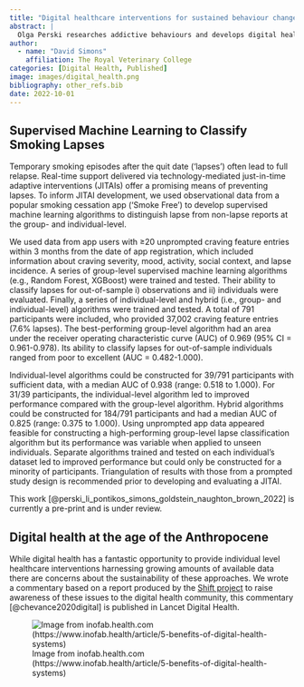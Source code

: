 ```yaml
---
title: "Digital healthcare interventions for sustained behaviour change."
abstract: |
  Olga Perski researches addictive behaviours and develops digital health interventions to support individuals who want to quit smoking or cut down excessive drinking. She focusses on individual level variability to better design interventions that often show efficacy at group level but may not be sustained at the individual level. I have previously assisted her with some data science components of this work.
author: 
  - name: "David Simons"
    affiliation: The Royal Veterinary College
categories: [Digital Health, Published]
image: images/digital_health.png
bibliography: other_refs.bib
date: 2022-10-01
---
```


## Supervised Machine Learning to Classify Smoking Lapses

Temporary smoking episodes after the quit date (‘lapses’) often lead to full relapse. Real-time support delivered via technology-mediated just-in-time adaptive interventions (JITAIs) offer a promising means of preventing lapses. To inform JITAI development, we used observational data from a popular smoking cessation app (‘Smoke Free’) to develop supervised machine learning algorithms to distinguish lapse from non-lapse reports at the group- and individual-level.

We used data from app users with ≥20 unprompted craving feature entries within 3 months from the date of app registration, which included information about craving severity, mood, activity, social context, and lapse incidence. A series of group-level supervised machine learning algorithms (e.g., Random Forest, XGBoost) were trained and tested. Their ability to classify lapses for out-of-sample i) observations and ii) individuals were evaluated. Finally, a series of individual-level and hybrid (i.e., group- and individual-level) algorithms were trained and tested. A total of 791 participants were included, who provided 37,002 craving feature entries (7.6% lapses). The best-performing group-level algorithm had an area under the receiver operating characteristic curve (AUC) of 0.969 (95% CI = 0.961-0.978). Its ability to classify lapses for out-of-sample individuals ranged from poor to excellent (AUC = 0.482-1.000). 

Individual-level algorithms could be constructed for 39/791 participants with sufficient data, with a median AUC of 0.938 (range: 0.518 to 1.000). For 31/39 participants, the individual-level algorithm led to improved performance compared with the group-level algorithm. Hybrid algorithms could be constructed for 184/791 participants and had a median AUC of 0.825 (range: 0.375 to 1.000). Using unprompted app data appeared feasible for constructing a high-performing group-level lapse classification algorithm but its performance was variable when applied to unseen individuals. Separate algorithms trained and tested on each individual’s dataset led to improved performance but could only be constructed for a minority of participants. Triangulation of results with those from a prompted study design is recommended prior to developing and evaluating a JITAI.

This work [@perski_li_pontikos_simons_goldstein_naughton_brown_2022] is currently a pre-print and is under review.

## Digital health at the age of the Anthropocene

While digital health has a fantastic opportunity to provide individual level healthcare interventions harnessing growing amounts of available data there are concerns about the sustainability of these approaches. We wrote a commentary based on a report produced by the [Shift project](https://theshiftproject.org/wp-content/uploads/2019/03/Lean-ICT-Report_The-Shift-Project_2019.pdf) to raise awareness of these issues to the digital health community, this commentary [@chevance2020digital] is published in Lancet Digital Health.

![Image from inofab.health.com (https://www.inofab.health/article/5-benefits-of-digital-health-systems)](images/digital_health.png)